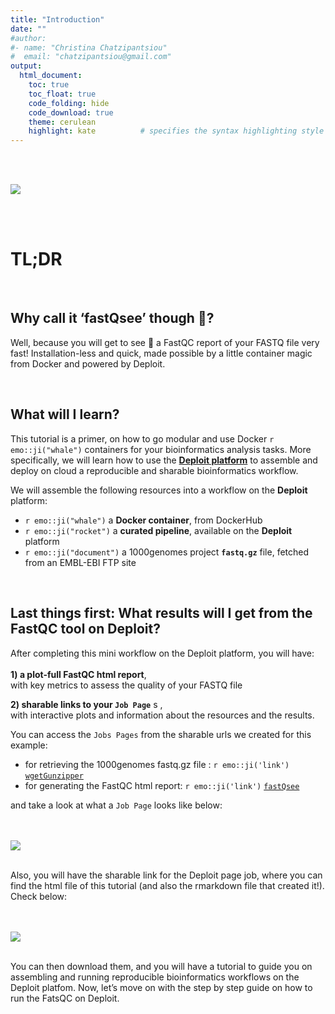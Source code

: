 ```yaml
---
title: "Introduction"
date: ""
#author:
#- name: "Christina Chatzipantsiou"
#  email: "chatzipantsiou@gmail.com"
output: 
  html_document:
    toc: true
    toc_float: true  
    code_folding: hide
    code_download: true
    theme: cerulean  
    highlight: kate          # specifies the syntax highlighting style
---
```

<br><br>

![](https://github.com/cgpu/fastQsee_helper_repo/blob/master/images/docker_x_deploit_gif_blogpost_header.gif?raw=true)

<br><br>

# TL;DR

<br>

## Why call it 'fastQsee' though 🤔?

Well, because you will get to see 👀 a FastQC report of your FASTQ file very fast! Installation-less and quick, made possible by a little container magic from Docker and powered by Deploit.

<br>


## What will I learn?

This tutorial is a primer, on how to go modular and use Docker `r emo::ji("whale")` containers for your bioinformatics analysis tasks. More specifically, we will learn how to use the <a href="https://lifebit.page.link/deploit"  target="_blank"><b>Deploit platform</b></a> to assemble and deploy on cloud a reproducible and sharable bioinformatics workflow. <br>

We will assemble the following resources into a workflow on the __Deploit__ platform: <br>

* `r emo::ji("whale")` a __Docker container__, from DockerHub 
* `r emo::ji("rocket")` a __curated pipeline__, available on the __Deploit__ platform
* `r emo::ji("document")` a 1000genomes project __```fastq.gz```__ file, fetched from an EMBL-EBI FTP site

<br>

## Last things first: What results will I get from the FastQC tool on Deploit?

After completing this mini workflow on the Deploit platform, you will have:<br><br> 
__1) a plot-full FastQC html report__, <br>
with key metrics to assess the quality of your FASTQ file <br>

__2) sharable links to your ```Job Page```__ s ,<br> 
with interactive plots and information about the resources and the results.

You can access the  ```Jobs Pages``` from the sharable urls we created for this example: <br>

* for retrieving the 1000genomes fastq.gz file : `r emo::ji('link')` <a href="https://lifebit.page.link/wgetGunzipper__sharable_page"  target="_blank"><code>wgetGunzipper</code></b></a> <br>
* for generating the FastQC html report: `r emo::ji('link')` <a href="https://lifebit.page.link/Job_Page_sharable_fastQsee"  target="_blank"><code>fastQsee</code></b></a><br>

and take a look at what a ```Job Page```  looks like below:

<br><br>
<a href="https://lifebit.page.link/lifebit-deploit" target="_blank"><img src="https://github.com/cgpu/fastQsee_helper_repo/blob/master/images/overview_of_job_page.gif?raw=true" ></a>
<br><br>

Also, you will have the sharable link for the Deploit page job, where you can find the html file of this tutorial (and also the rmarkdown file that created it!). Check below:

<br><br>
<a href="https://lifebit.page.link/fastQsee_Job_Page" target="_blank">
<img src="https://github.com/cgpu/fastQsee_helper_repo/blob/master/images/download_fastqsee_from_deploit.gif?raw=true">
</a>
<br><br>

You can then download them, and you will have a tutorial to guide you on assembling and running reproducible bioinformatics workflows on the Deploit platfom. Now, let's move on with the step by step guide on how to run the FatsQC on Deploit. 

<br>
